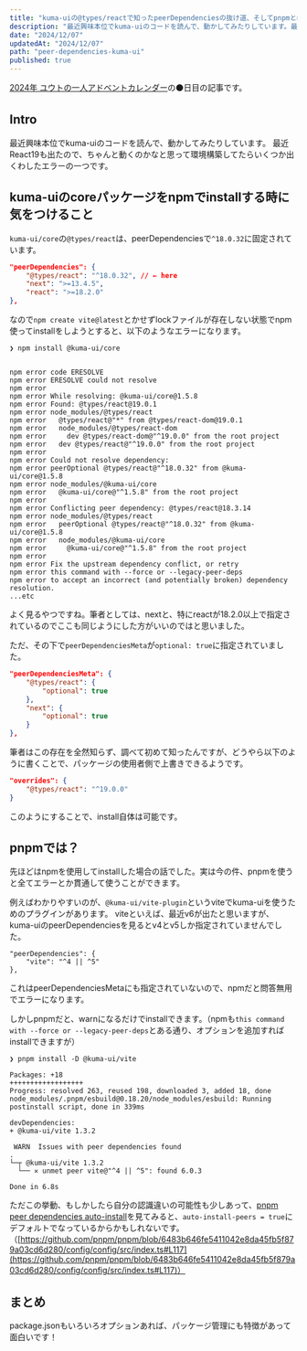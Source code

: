 ```yaml
---
title: "kuma-uiの@types/reactで知ったpeerDependenciesの抜け道、そしてpnpmとnpmの挙動の違い"
description: "最近興味本位でkuma-uiのコードを読んで、動かしてみたりしています。最近React19も出たので、ちゃんと動くのかなと思って環境構築してたらいくつか出くわしたエラーの一つです。"
date: "2024/12/07"
updatedAt: "2024/12/07"
path: "peer-dependencies-kuma-ui"
published: true
---
```


[2024年 ユウトの一人アドベントカレンダー](https://adventar.org/calendars/9980)の⚫️日目の記事です。

## Intro

最近興味本位でkuma-uiのコードを読んで、動かしてみたりしています。
最近React19も出たので、ちゃんと動くのかなと思って環境構築してたらいくつか出くわしたエラーの一つです。

## kuma-uiのcoreパッケージをnpmでinstallする時に気をつけること

`kuma-ui/core`の`@types/react`は、peerDependenciesで`^18.0.32`に固定されています。

```json
"peerDependencies": {
    "@types/react": "^18.0.32", // ← here
    "next": ">=13.4.5",
    "react": ">=18.2.0"
},
```

なので`npm create vite@latest`とかせずlockファイルが存在しない状態でnpm使ってinstallをしようとすると、以下のようなエラーになります。

```
❯ npm install @kuma-ui/core


npm error code ERESOLVE
npm error ERESOLVE could not resolve
npm error
npm error While resolving: @kuma-ui/core@1.5.8
npm error Found: @types/react@19.0.1
npm error node_modules/@types/react
npm error   @types/react@"*" from @types/react-dom@19.0.1
npm error   node_modules/@types/react-dom
npm error     dev @types/react-dom@"^19.0.0" from the root project
npm error   dev @types/react@"^19.0.0" from the root project
npm error
npm error Could not resolve dependency:
npm error peerOptional @types/react@"^18.0.32" from @kuma-ui/core@1.5.8
npm error node_modules/@kuma-ui/core
npm error   @kuma-ui/core@"^1.5.8" from the root project
npm error
npm error Conflicting peer dependency: @types/react@18.3.14
npm error node_modules/@types/react
npm error   peerOptional @types/react@"^18.0.32" from @kuma-ui/core@1.5.8
npm error   node_modules/@kuma-ui/core
npm error     @kuma-ui/core@"^1.5.8" from the root project
npm error
npm error Fix the upstream dependency conflict, or retry
npm error this command with --force or --legacy-peer-deps
npm error to accept an incorrect (and potentially broken) dependency resolution.
...etc
```

よく見るやつですね。筆者としては、nextと、特にreactが18.2.0以上で指定されているのでここも同じようにした方がいいのではと思いました。

ただ、その下で`peerDependenciesMeta`が`optional: true`に指定されていました。

```json
"peerDependenciesMeta": {
    "@types/react": {
        "optional": true
    },
    "next": {
        "optional": true
    }
},
```

筆者はこの存在を全然知らず、調べて初めて知ったんですが、どうやら以下のように書くことで、パッケージの使用者側で上書きできるようです。

```json
"overrides": {
    "@types/react": "^19.0.0"
}
```

このようにすることで、install自体は可能です。

## pnpmでは？

先ほどはnpmを使用してinstallした場合の話でした。実は今の件、pnpmを使うと全てエラーとか貫通して使うことができます。

例えばわかりやすいのが、`@kuma-ui/vite-plugin`というviteでkuma-uiを使うためのプラグインがあります。
viteといえば、最近v6が出たと思いますが、kuma-uiのpeerDependenciesを見るとv4とv5しか指定されていませんでした。

```
"peerDependencies": {
    "vite": "^4 || ^5"
},
```

これはpeerDependenciesMetaにも指定されていないので、npmだと問答無用でエラーになります。

しかしpnpmだと、warnになるだけでinstallできます。（npmも`this command with --force or --legacy-peer-deps`とある通り、オプションを追加すればinstallできますが）

```
❯ pnpm install -D @kuma-ui/vite

Packages: +18
++++++++++++++++++
Progress: resolved 263, reused 198, downloaded 3, added 18, done
node_modules/.pnpm/esbuild@0.18.20/node_modules/esbuild: Running postinstall script, done in 339ms

devDependencies:
+ @kuma-ui/vite 1.3.2

 WARN  Issues with peer dependencies found
.
└─┬ @kuma-ui/vite 1.3.2
  └── ✕ unmet peer vite@"^4 || ^5": found 6.0.3

Done in 6.8s
```

ただこの挙動、もしかしたら自分の認識違いの可能性も少しあって、[pnpm peer dependencies auto-install](https://stackoverflow.com/questions/72468635/pnpm-peer-dependencies-auto-install)を見てみると、`auto-install-peers = true`にデフォルトでなっているからかもしれないです。（[https://github.com/pnpm/pnpm/blob/6483b646fe5411042e8da45fb5f879a03cd6d280/config/config/src/index.ts#L117](https://github.com/pnpm/pnpm/blob/6483b646fe5411042e8da45fb5f879a03cd6d280/config/config/src/index.ts#L117)）

## まとめ

package.jsonもいろいろオプションあれば、パッケージ管理にも特徴があって面白いです！